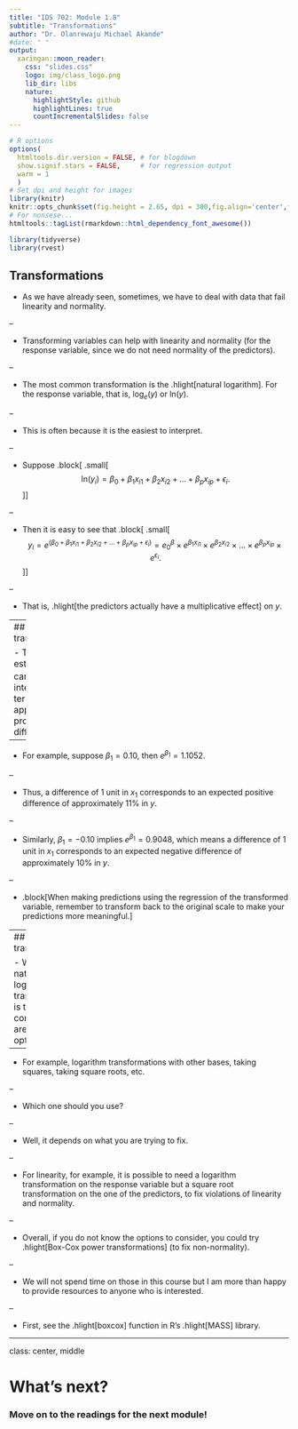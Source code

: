 ```yaml
---
title: "IDS 702: Module 1.8"
subtitle: "Transformations"
author: "Dr. Olanrewaju Michael Akande"
#date: " "
output:
  xaringan::moon_reader:
    css: "slides.css"
    logo: img/class_logo.png
    lib_dir: libs
    nature:
      highlightStyle: github
      highlightLines: true
      countIncrementalSlides: false
---
```


```r
# R options
options(
  htmltools.dir.version = FALSE, # for blogdown
  show.signif.stars = FALSE,     # for regression output
  warm = 1
  )
# Set dpi and height for images
library(knitr)
knitr::opts_chunk$set(fig.height = 2.65, dpi = 300,fig.align='center',fig.show='hold',size='footnotesize', small.mar=TRUE) 
# For nonsese...
htmltools::tagList(rmarkdown::html_dependency_font_awesome())
```

```r
library(tidyverse)
library(rvest)
```


## Transformations

- As we have already seen, sometimes, we have to deal with data that fail linearity and normality. 

--

- Transforming variables can help with linearity and normality (for the response variable, since we do not need normality of the predictors). 

--

- The most common transformation is the .hlight[natural logarithm]. For the response variable, that is, $\textrm{log}_e(y)$ or $\textrm{ln}(y)$.

--

- This is often because it is the easiest to interpret.

--

- Suppose 
.block[
.small[
$$\textrm{ln}(y_i) = \beta_0 + \beta_1 x_{i1} + \beta_2 x_{i2} + \ldots + \beta_p x_{ip} + \epsilon_i.$$
]
]

--

- Then it is easy to see that
.block[
.small[
$$y_i = e^{(\beta_0 + \beta_1 x_{i1} + \beta_2 x_{i2} + \ldots + \beta_p x_{ip} + \epsilon_i)} = e^\beta_0 \times e^{\beta_1 x_{i1}} \times e^{\beta_2 x_{i2}} \times \ldots \times e^{\beta_p x_{ip}} \times e^{\epsilon_i}.$$
]
]

--

- That is, .hlight[the predictors actually have a multiplicative effect] on $y$.


---
## Natural log transformation

- The estimated $\beta_j$'s can be interpreted in terms of approximate proportional differences.

--

- For example, suppose $\beta_1 = 0.10$, then $e^{\beta_1} = 1.1052$. 

--

- Thus, a difference of 1 unit in $x_1$ corresponds to an expected positive difference of approximately $11\%$ in $y$.

--

- Similarly, $\beta_1 = -0.10$ implies $e^{\beta_1} = 0.9048$, which means a difference of 1 unit in $x_1$ corresponds to an expected negative difference of approximately $10\%$ in $y$.

--

- .block[When making predictions using the regression of the transformed variable, remember to transform back to the original scale to make your predictions more meaningful.]



---
## Other transformations

- While the natural logarithm transformation is the most common, there are several options.

--

- For example, logarithm transformations with other bases, taking squares, taking square roots, etc.

--

- 
<div class="question">
Which one should you use?
</div>

--

- Well, it depends on what you are trying to fix. 

--

- For linearity, for example, it is possible to need a logarithm transformation on the response variable but a square root transformation on the one of the predictors, to fix violations of linearity and normality.

--

- Overall, if you do not know the options to consider, you could try .hlight[Box-Cox power transformations] (to fix non-normality).

--

- We will not spend time on those in this course but I am more than happy to provide resources to anyone who is interested.

--

- First, see the .hlight[boxcox] function in R's .hlight[MASS] library.




---

class: center, middle

# What's next? 

### Move on to the readings for the next module!




